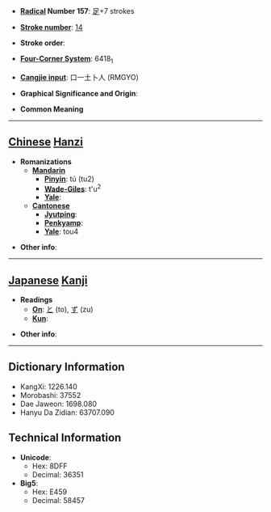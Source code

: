 * '''[[Wiktionary:Chinese radical index| Radical]] Number 157''': [[Wiktionary:Chinese radical index 足|足]]+7 strokes

* '''[[Wiktionary:Chinese total strokes index|Stroke number]]''': [[Wiktionary:Chinese total strokes index 14|14]]

* '''Stroke order''': 

* '''[[Wiktionary:Chinese four corner index|Four-Corner System]]''': 6418<sub>1</sub>

* '''[[Wiktionary:Chinese Cangjie index|Cangjie input]]''': 口一土卜人 (RMGYO)

* '''Graphical Significance and Origin''': 

* '''Common Meaning'''

----

== [[Chinese]] [[Hanzi]] ==

* '''Romanizations'''
** '''[[Mandarin]]'''
*** '''[[Pinyin]]''': tú (tu2)
*** '''[[Wade-Giles]]''': t'u<sup>2</sup>
*** '''[[Yale]]''': 
** '''[[Cantonese]]'''
*** '''[[Jyutping]]''':
*** '''[[Penkyamp]]''': 
*** '''[[Yale]]''': tou4

* '''Other info''': 

----

== [[Japanese]] [[Kanji]] ==

* '''Readings'''
** '''[[On]]''': [[と]] (to), [[ず]] (zu)
** '''[[Kun]]''': 

* '''Other info''':  

----

== Dictionary Information ==

* KangXi: 1226.140
* Morobashi: 37552
* Dae Jaweon: 1698.080
* Hanyu Da Zidian: 63707.090

== Technical Information ==

* '''Unicode''':
** Hex: 8DFF
** Decimal: 36351
* '''Big5''':
** Hex: E459
** Decimal: 58457